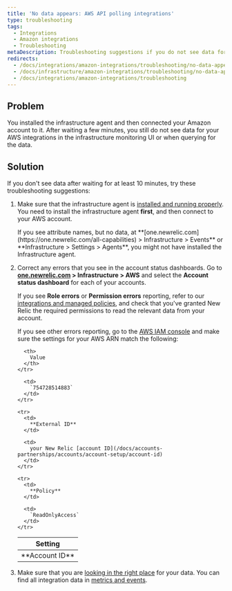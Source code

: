 ```yaml
---
title: 'No data appears: AWS API polling integrations'
type: troubleshooting
tags:
  - Integrations
  - Amazon integrations
  - Troubleshooting
metaDescription: Troubleshooting suggestions if you do not see data for your Amazon/AWS integrations in the New Relic Infrastructure UI.
redirects:
  - /docs/integrations/amazon-integrations/troubleshooting/no-data-appears-aws-integrations
  - /docs/infrastructure/amazon-integrations/troubleshooting/no-data-appears-amazonaws-integrations
  - /docs/integrations/amazon-integrations/troubleshooting
---
```


## Problem

You installed the infrastructure agent and then connected your Amazon account to it. After waiting a few minutes, you still do not see data for your AWS integrations in the infrastructure monitoring UI or when querying for the data.

## Solution

If you don't see data after waiting for at least 10 minutes, try these troubleshooting suggestions:

1. Make sure that the infrastructure agent is [installed and running properly](/docs/infrastructure/new-relic-infrastructure/troubleshooting/no-data-appears-infrastructure). You need to install the infrastructure agent **first**, and then connect to your AWS account.

   <Callout variant="tip">
     If you see attribute names, but no data, at **[one.newrelic.com](https://one.newrelic.com/all-capabilities) > Infrastructure > Events** or **Infrastructure > Settings > Agents**, you might not have installed the Infrastructure agent.
   </Callout>
2. Correct any errors that you see in the account status dashboards. Go to **[one.newrelic.com](https://one.newrelic.com/all-capabilities) > Infrastructure > AWS** and select the **Account status dashboard** for each of your accounts.

   If you see **Role errors** or **Permission errors** reporting, refer to our [integrations and managed policies](/docs/integrations/amazon-integrations/getting-started/integrations-managed-policies), and check that you've granted New Relic the required permissions to read the relevant data from your account.

   If you see other errors reporting, go to the [AWS IAM console](https://console.aws.amazon.com/iam/home?#/roles) and make sure the settings for your AWS ARN match the following:

   <table>
     <thead>
       <tr>
         <th>
           Setting
         </th>

         <th>
           Value
         </th>
       </tr>
     </thead>

     <tbody>
       <tr>
         <td>
           **Account ID**
         </td>

         <td>
           `754728514883`
         </td>
       </tr>

       <tr>
         <td>
           **External ID**
         </td>

         <td>
           your New Relic [account ID](/docs/accounts-partnerships/accounts/account-setup/account-id)
         </td>
       </tr>

       <tr>
         <td>
           **Policy**
         </td>

         <td>
           `ReadOnlyAccess`
         </td>
       </tr>
     </tbody>
   </table>
3. Make sure that you are [looking in the right place](/docs/infrastructure/integrations-getting-started/getting-started/understand-integration-data-data-types#metric) for your data. You can find all integration data in [metrics and events](/docs/query-your-data/explore-query-data/data-explorer/introduction-data-explorer).
